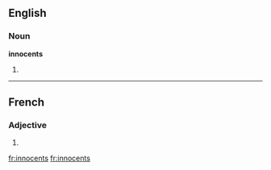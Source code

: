 ==English==

===Noun===
'''innocents'''

# {{plural of|[[innocent]]}}

----

==French==

===Adjective===
{{fr-adj-form}} {{m|p}}

# {{form of|masculine plural|innocent|lang=French}}

[[fr:innocents]]
[[fr:innocents]]